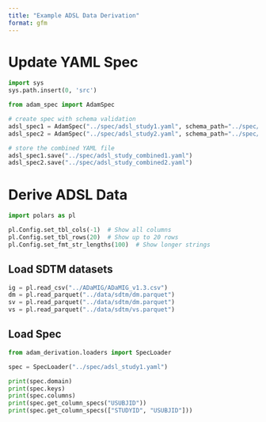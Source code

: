 ```yaml
---
title: "Example ADSL Data Derivation"
format: gfm
---
```


# Update YAML Spec 

```python
import sys
sys.path.insert(0, 'src')

from adam_spec import AdamSpec
```

```python
# create spec with schema validation
adsl_spec1 = AdamSpec("../spec/adsl_study1.yaml", schema_path="../spec/schema.yaml")
adsl_spec2 = AdamSpec("../spec/adsl_study2.yaml", schema_path="../spec/schema.yaml")

# store the combined YAML file
adsl_spec1.save("../spec/adsl_study_combined1.yaml")
adsl_spec2.save("../spec/adsl_study_combined2.yaml")
```

# Derive ADSL Data 

```python
import polars as pl 
```

```python
pl.Config.set_tbl_cols(-1)  # Show all columns
pl.Config.set_tbl_rows(20)  # Show up to 20 rows
pl.Config.set_fmt_str_lengths(100)  # Show longer strings
```

## Load SDTM datasets
```python
ig = pl.read_csv("../ADaMIG/ADaMIG_v1.3.csv")
dm = pl.read_parquet("../data/sdtm/dm.parquet")
sv = pl.read_parquet("../data/sdtm/dm.parquet")
vs = pl.read_parquet("../data/sdtm/vs.parquet")
```

## Load Spec 
```python
from adam_derivation.loaders import SpecLoader

spec = SpecLoader("../spec/adsl_study1.yaml")

print(spec.domain)
print(spec.keys)
print(spec.columns)
print(spec.get_column_specs("USUBJID"))
print(spec.get_column_specs(["STUDYID", "USUBJID"]))
```